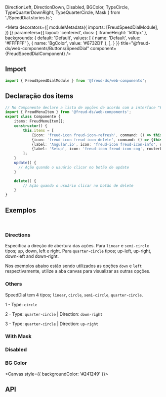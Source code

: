   DirectionLeft,
  DirectionDown,
  Disabled,
  BGColor,
  TypeCircle,
  TypeQuarterDownRight,
  TypeQuarterCircle,
  Mask
} from './SpeedDial.stories.ts';

<Meta
  decorators={[
    moduleMetadata({
      imports: [FreudSpeedDialModule],
    })
  ]}
  parameters={{
    layout: 'centered',
    docs: { iframeHeight: '500px' },
    backgrounds: {
      default: 'Default',
      values: [
        { name: 'Default', value: '#FFFFFF' },
        { name: 'BgColor', value: '#6732D1' },
      ],
    }
  }}
title="@freud-ds/web-components/Buttons/SpeedDial" component={FreudSpeedDialComponent} />

<FreudHeaderComponent
  title="SpeedDial"
  description="Quando pressionado, um botão de ação flutuante pode exibir várias ações primárias que podem ser executadas em uma página."
/>

## <a id="importing"></a>Import

```ts
import { FreudSpeedDialModule } from '@freud-ds/web-components';
```

## <a id="importing"></a>Declaração dos items
```ts
// No Componente declare a lista de opções de acordo com a interface "FreudMenuItem"
import { FreudMenuItem } from '@freud-ds/web-components';
export class Componente {
    items: FreudMenuItem[];
    constructor() {
        this.items = [
            {icon: 'freud-icon freud-icon-refresh', command: () => this.update.bind(this)},
            {icon: 'freud-icon freud-icon-delete', command: () => {this.delete();}},
            {label: 'Angular.io', icon: 'freud-icon freud-icon-info', url: 'http://angular.io'},
            {label: 'Setup', icon: 'freud-icon freud-icon-cog', routerLink: ['/setup']}
        ];
    }
    update() {
      // Ação quando o usuário clicar no botão de update
    }

    delete() {
        // Ação quando o usuário clicar no botão de delete
    }
}
```

## <a id="exemplos"></a>Exemplos
<br />

### Directions
Especifica a direção de abertura das ações. Para `linear` e `semi-circle` tipos; up, down, left e right. Para `quarter-circle` tipos; up-left, up-right, down-left and down-right.

Nos exemplos abaixo estão sendo utilizados as opções `down` e `left` respectivamente, utilize a aba canvas para visualizar
as outras opções.
<Canvas>
  <Story story={DirectionDown}/>
  <Story story={DirectionLeft}/>
</Canvas>

### Others
SpeedDial tem 4 tipos; `linear`, `circle`, `semi-circle`, `quarter-circle`.

1 - Type: `circle`

2 - Type: `quarter-circle` | Direction: `down-right`

3 - Type: `quarter-circle` | Direction: `up-right`
<Canvas>
  <Story story={TypeCircle}/>
  <Story story={TypeQuarterDownRight}/>
  <Story story={TypeQuarterCircle}/>
</Canvas>

### With Mask
<Canvas>
  <Story story={Mask} />
</Canvas>


### Disabled
<Canvas>
  <Story story={Disabled}/>
</Canvas>

### BG Color
<Canvas style={{ backgroundColor: '#241249' }}>
  <Story story={BGColor} />
</Canvas>

## <a id="api"></a>API

<ArgsTable of={FreudSpeedDialComponent} />
